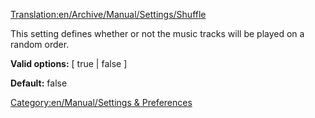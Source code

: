 [[Translation:en/Archive/Manual/Settings/Shuffle]]


[[Category:en/Manual/Settings & Preferences]]

This setting defines whether or not the music tracks will be played on a random order.


'''Valid options:''' [ true | false ]

'''Default:''' false